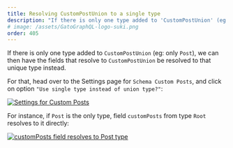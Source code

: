```yaml
---
title: Resolving CustomPostUnion to a single type
description: "If there is only one type added to 'CustomPostUnion' (eg: only 'Post'), we can then have the fields that resolve to 'CustomPostUnion' be resolved to that unique type instead."
# image: /assets/GatoGraphQL-logo-suki.png
order: 405
---
```


If there is only one type added to `CustomPostUnion` (eg: only `Post`), we can then have the fields that resolve to `CustomPostUnion` be resolved to that unique type instead.

For that, head over to the Settings page for `Schema Custom Posts`, and click on option `"Use single type instead of union type?"`:

<div class="img-width-1024" markdown=1>

<a href="/assets/guides/upstream/settings-customposts-single-type.png" target="_blank">![Settings for Custom Posts](/assets/guides/upstream/settings-customposts-single-type.png "Settings for Custom Posts")</a>

</div>

For instance, if `Post` is the only type, field `customPosts` from type `Root` resolves to it directly:

<a href="/assets/guides/upstream/interactive-schema-root.png" target="_blank">![`customPosts` field resolves to `Post` type](/assets/guides/upstream/interactive-schema-root.png "`customPosts` field resolves to `Post` type")</a>
